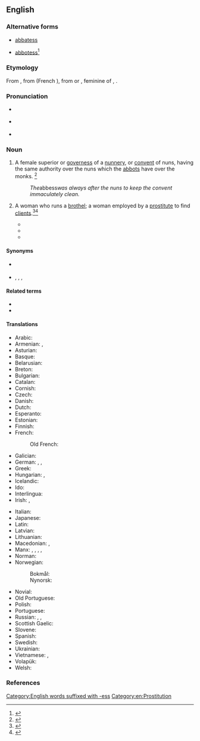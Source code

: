 ==English==
{{Wikisource1911Enc|Abbess}}
{{wikipedia}}

===Alternative forms===
* {{qualifier|obsolete}} [[abbatess]]
* {{qualifier|obsolete}} [[abbotess]]<ref>{{R:CDOE|page=2}}</ref>

===Etymology===
From {{inh|en|enm|abbesse}}, from {{der|en|fro|abeesse}} (French {{m|fr|abbesse}}), from {{der|en|LL.|-}} or {{der|en|EL.|abbatissa}}, feminine of {{der|en|la|abbas}}, {{m|la|abbatis||abbot}}.

===Pronunciation===
* {{a|RP}} {{IPA|/ˈæb.ɪs/|/ˈæb.ɛs/|lang=en}}
* {{a|GenAm}} {{IPA|/ˈæb.ɪs/|/ˈæb.ɛs/|lang=en}}
* {{audio|en-us-abbess.ogg|Audio (US)|lang=en}}

===Noun===
{{en-noun|es}}

# A female superior or [[governess]] of a [[nunnery]], or [[convent]] of nuns, having the same authority over the nuns which the [[abbots]] have over the monks. {{defdate|First attested around 1150 to 1350}}<ref name=SOED>{{R:SOED5|page=3}}</ref>
#: ''The ''abbess'' was always after the nuns to keep the convent immaculately clean.''
# {{lb|en|archaic|British slang}} A woman who runs a [[brothel]]; a woman employed by a [[prostitute]] to find [[client]]s.<ref>{{R:Barrere|volume=1|page=3}}</ref><ref>{{R:Farmer|volume=1|pages=3–4}}</ref>
#* {{quote-book
|year=1770
|first=Samuel
|last=Foote
|authorlink=Samuel Foote
|title=The Lame Lover
|page=12
|url=http://archive.org/stream/lamelovercomedyi00footiala#page/12/mode/2up
|passage=Then lend me your ear—Why last night, as Colonel Kill'em, Sir William Weezy, Lord Frederick Foretop, and I were carelessly sliding the Ranelagh round, picking our teeth, after a damn'd muzzy dinner at Boodle's, who should trip by but an '''abbess''', well known about town, with a smart little nun in her suite.
}}
#* {{quote-book
|year=1793
|first=John
|last=Wolcot
|authorlink=John Wolcot
|title=A Poetical, Serious, and Possibly Impertinent, Epistle to the Pope
|section=Ode II
|page=33
|url=http://archive.org/stream/apoeticalseriou00pindgoog#page/n38/mode/2up
|passage=So an old '''Abbess''' for the rattling Rakes, / A tempting dish of human nature makes, / And dresses up a luscious Maid: / I rather should have said, indeed, ''un''dresses, / To please a youth's unsanctified caresses.
}}
#* {{quote-book
|year=1881
|first=Pierce
|last=Egan
|authorlink=Pierce Egan
|title=Life in London
|chapter=8
|page=205
|url=http://archive.org/stream/tomjerrylifeinlo1881egan#page/204/mode/2up
|passage="I mean to inform you," answered the ''Oxonian'', with a grin on his face, "that those three nymphs, who have so much dazzled your optics, are three nuns, and the plump female is ''Mother'' .... of great notoriety, but generally designated the '''Abbess''' of .... Her residence is at no great distance from one of the royal palaces; and she is distinguished for her bold ingenuous line of conduct in the profession which she has chosen to adopt; so much so, indeed, that she eclipses all her competitors in infamy."
}}

====Synonyms====
* {{sense|female superior of a nunnery}} {{l|en|mother superior}}
* {{sense|woman who runs a brothel}} {{l|en|bawd}}, {{l|en|Covent Garden abbess}}, {{l|en|lady abbess}}, {{l|en|madam}}

====Related terms====
* {{l|en|abbey}}
* {{l|en|abbot}}

====Translations====
{{trans-top|female superior of a nunnery}}
* Arabic: {{t|ar|رئيسَة دير|f}}
* Armenian: {{t+|hy|մայրապետ}}, {{t+|hy|աբբայուհի}}
* Asturian: {{t|ast|abadesa|f}}
* Basque: {{t+|eu|abadesa}}
* Belarusian: {{t|be|абаты́са|f}}
* Breton: {{t+|br|abadez|f}}
* Bulgarian: {{t|bg|игуменка}}
* Catalan: {{t+|ca|abadessa|f}}
* Cornish: {{t+|kw|abases|f}}
* Czech: {{t+|cs|abatyše|f}}
* Danish: {{t+|da|abbedisse|c}}
* Dutch: {{t+|nl|abdis}}
* Esperanto: {{t|eo|abatino}}
* Estonian: {{t+|et|abtiss}}
* Finnish: {{t+|fi|abbedissa}}
* French: {{t+|fr|abbesse|f}}
*: Old French: {{t|fro|abeesse|f}}
* Galician: {{t+|gl|abadesa|f}}
* German: {{t+|de|Äbtissin|f}}, {{t|de|Priorin|f}}, {{t+|de|Oberin|f}} {{gloss|Reverend Mother}}
* Greek: {{t+|el|ηγουμένη}}
* Hungarian: {{t+|hu|apácafőnöknő}}, {{t+|hu|apátnő}}
* Icelandic: {{t+|is|abbadís|f}}
* Ido: {{t+|io|abadino}}
* Interlingua: {{t|ia|Abbatessa}}
* Irish: {{t|ga|ban-ab|f}}, {{t|ga|máthairab|f}}
{{trans-mid}}
* Italian: {{t+|it|badessa|f}}
* Japanese: {{t|ja|[[尼僧]][[院]][[長]]|tr=nisōinchō}}
* Latin: {{t|la|abbatissa}}
* Latvian: {{t+|lv|abate|f}}
* Lithuanian: {{t+|lt|abatė|f}}
* Macedonian: {{t|mk|опатица|f}}, {{t|mk|игуменија|f}}
* Manx: {{t|gv|ard-chaillagh|f}}, {{t|gv|ard-chaillagh ghoo|f}}, {{t|gv|ard-ven reill|f}}, {{t|gv|ben abb|f}}, {{t|gv|moir abb|f}}
* Norman: {{t|nrf|abbêsse|f}} {{qualifier|Jersey}}
* Norwegian:
*: Bokmål: {{t+|nb|abbedisse|m|f}}
*: Nynorsk: {{t|nn|abbedisse|f}}
* Novial: {{t|nov|abata}}
* Old Portuguese: {{t|roa-opt|abadessa|f}}
* Polish: {{t+|pl|przeorysza|f}}
* Portuguese: {{t+|pt|abadessa|f}}
* Russian: {{t+|ru|аббати́са|f}}, {{t+|ru|настоятельница|alt=настоя́тельница (монастыря́)|f}}, {{t+|ru|игу́менья|f}}
* Scottish Gaelic: {{t|gd|ban-aba|f}}
* Slovene: {{t+|sl|opatinja|f}}
* Spanish: {{t+|es|abadesa|f}}
* Swedish: {{t+|sv|abbedissa}}
* Ukrainian: {{t+|uk|абати́са|f}}
* Vietnamese: {{t-check|vi|[[bà]] [[trưởng tu viện]]}} <!-- was "[[bà]] [[trưởng tu viện]]" - assumed sum-of-parts; if an idiom, remove the wikilinks to the individual words. see [[User:Kephir/gadgets/xte#Translation_fixing]] -->, {{t+check|vi|nữ|alt=nữ trưởng tu viện}} <!-- was "[[nữ]] trưởng tu viện" - assumed inflected form or vocalised spelling; please verify if linking is acceptable. see [[User:Kephir/gadgets/xte#Translation_fixing]] -->
* Volapük: {{t+|vo|jilepädan}}
* Welsh: {{t+|cy|abades|f}}
{{trans-bottom}}

===References===
<references/>

[[Category:English words suffixed with -ess]]
[[Category:en:Prostitution]]